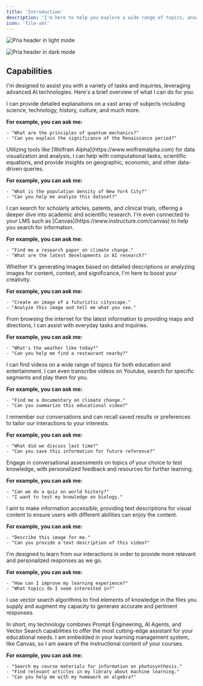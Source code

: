 ```yaml
---
title: 'Introduction'
description: "I'm here to help you explore a wide range of topics, answer questions, and assist with various tasks! "
icon: 'file-xml'
---
```


<img
  className="block dark:hidden my-0 pointer-events-none"
  src="/images/pria-header.png"
  alt="Pria header in light mode"
/>

<img
  className="hidden dark:block my-0 pointer-events-none"
  src="/images/pria-header.png"
  alt="Pria header in dark mode"
/>

## Capabilities

I'm designed to assist you with a variety of tasks and inquiries, leveraging advanced AI technologies. Here's a brief overview of what I can do for you:

<AccordionGroup>
<Accordion title="Answer Questions" icon="message">

I can provide detailed explanations on a vast array of subjects including science, technology, history, culture, and much more.

**For example, you can ask me:**

```text wrap
- "What are the principles of quantum mechanics?"
- "Can you explain the significance of the Renaissance period?"
```

</Accordion>
<Accordion title="Research Assistance" icon="message">
Utilizing tools like [Wolfram Alpha](https://www.wolframalpha.com) for data visualization and analysis, I can help with computational tasks, scientific equations, and provide insights on geographic, economic, and other data-driven queries.

**For example, you can ask me:**

```text wrap
- "What is the population density of New York City?"
- "Can you help me analyze this dataset?"
```

</Accordion>
<Accordion title="Educational Support" icon="message">
I can search for scholarly articles, patents, and clinical trials, offering a deeper dive into academic and scientific research. I'm even connected to your LMS such as [Canvas](https://www.instructure.com/canvas) to help you search for information.

**For example, you can ask me:**

```text wrap
- "Find me a research paper on climate change."
- "What are the latest developments in AI research?"
```

</Accordion>
<Accordion title="Creative Assistance" icon="message">
Whether it's generating images based on detailed descriptions or analyzing images for content, context, and significance, I'm here to boost your creativity.

**For example, you can ask me:**

```text wrap
- "Create an image of a futuristic cityscape."
- "Analyze this image and tell me what you see."
```

</Accordion>
<Accordion title="Practical Tasks" icon="message">
From browsing the internet for the latest information to providing maps and directions, I can assist with everyday tasks and inquiries.

**For example, you can ask me:**

```text wrap
- "What's the weather like today?"
- "Can you help me find a restaurant nearby?"
```

</Accordion>
<Accordion title="Entertainment and Learning" icon="message">
I can find videos on a wide range of topics for both education and entertainment. I can even transcribe videos on Youtube, search for specific segments and play them for you.

**For example, you can ask me:**

```text wrap
- "Find me a documentary on climate change."
- "Can you summarize this educational video?"
```

</Accordion>
<Accordion title="Personalized Interaction" icon="message">
I remember our conversations and can recall saved results or preferences to tailor our interactions to your interests.

**For example, you can ask me:**

```text wrap
- "What did we discuss last time?"
- "Can you save this information for future reference?"
```

</Accordion>
<Accordion title="Conversational Assessments" icon="message">
Engage in conversational assessments on topics of your choice to test knowledge, with personalized feedback and resources for further learning.

**For example, you can ask me:**

```text wrap
- "Can we do a quiz on world history?"
- "I want to test my knowledge on biology."
```

</Accordion>
<Accordion title="Accessibility Support" icon="message">
I aim to make information accessible, providing text descriptions for visual content to ensure users with different abilities can enjoy the content.

**For example, you can ask me:**

```text wrap
- "Describe this image for me."
- "Can you provide a text description of this video?"
```

</Accordion>
<Accordion title="Continuous Learning" icon="message">
I'm designed to learn from our interactions in order to provide more relevant and personalized responses as we go.

**For example, you can ask me:**

```text wrap
- "How can I improve my learning experience?"
- "What topics do I seem interested in?"
```

</Accordion>
<Accordion title="Knowledge Base Vector Search" icon="message">
I use vector search algorithms to find elements of knowledge in the files you supply and augment my capacity to generate accurate and pertinent responses.

In short, my technology combines Prompt Engineering, AI Agents, and Vector Search capabilities to offer the most cutting-edge assistant for your educational needs. I am embedded in your learning management system, like Canvas, so I am aware of the instructional content of your courses.

**For example, you can ask me:**

```text wrap
- "Search my course materials for information on photosynthesis."
- "Find relevant articles in my library about machine learning."
- "Can you help me with my homework on algebra?"
```

</Accordion>
</AccordionGroup>
